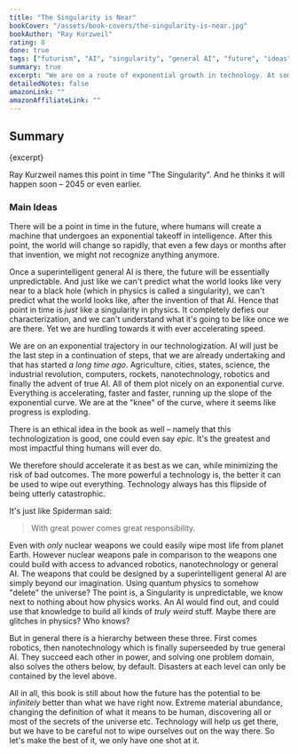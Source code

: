 ```yaml
---
title: "The Singularity is Near"
bookCover: "/assets/book-covers/the-singularity-is-near.jpg"
bookAuthor: "Ray Kurzweil"
rating: 8
done: true
tags: ["futurism", "AI", "singularity", "general AI", "future", "ideas"]
summary: true
excerpt: "We are on a route of exponential growth in technology. At some point this growth will be so quick, that there will be extreme advances each and every day and eventually every hour. This point coincides with the invention of general AI. Essentially once computers can do inventive work as well as humans can, it's just about scaling up the computers, which can be done extremely fast. "
detailedNotes: false
amazonLink: ""
amazonAffiliateLink: ""
---
```


## Summary

<p>{excerpt}</p>

Ray Kurzweil names this point in time \"The Singularity\". And he thinks it will happen soon – 2045 or even earlier.

### Main Ideas

There will be a point in time in the future, where humans will create a machine that undergoes an exponential takeoff in intelligence. After this point, the world will change so rapidly, that even a few days or months after that invention, we might not recognize anything anymore. 

Once a superintelligent general AI is there, the future will be essentially unpredictable. And just like we can't predict what the world looks like very near to a black hole (which in physics is called a singularity), we can't predict what the world looks like, after the invention of that AI. Hence that point in time is *just* like a singularity in physics. It completely defies our characterization, and we can't understand what it's going to be like once we are there. Yet we are hurdling towards it with ever accelerating speed.

We are on an exponential trajectory in our technologization. AI will just be the last step in a continuation of steps, that we are already undertaking and that has started *a long time ago*. Agriculture, cities, states, science, the industrial revolution, computers, rockets, nanotechnology, robotics and finally the advent of true AI. All of them plot nicely on an exponential curve. Everything is accelerating, faster and faster, running up the slope of the exponential curve. We are at the "knee" of the curve, where it seems like progress is exploding. 

There is an ethical idea in the book as well – namely that this technologization is good, one could even say *epic*. It's the greatest and most impactful thing humans will ever do. 

We therefore should accelerate it as best as we can, while minimizing the risk of bad outcomes. The more powerful a technology is, the better it can be used to wipe out everything. Technology always has this flipside of being utterly catastrophic.

It's just like Spiderman said: 

> With great power comes great responsibility. 

Even with *only* nuclear weapons we could easily wipe most life from planet Earth. However nuclear weapons pale in comparison to the weapons one could build with access to advanced robotics, nanotechnology or general AI. The weapons that could be designed by a superintelligent general AI are simply beyond our imagination. Using quantum physics to somehow "delete" the universe? The point is, a Singularity is unpredictable, we know next to nothing about how physics works. An AI would find out, and could use that knowledge to build all kinds of *truly weird* stuff. Maybe there are glitches in physics? Who knows?

But in general there is a hierarchy between these three. First comes robotics, then nanotechnology which is finally superseeded by true general AI. They succeed each other in power, and solving one problem domain, also solves the others below, by default. Disasters at each level can only be contained by the level above. 

All in all, this book is still about how the future has the potential to be *infinitely* better than what we have right now. Extreme material abundance, changing the definition of what it means to be human, discovering all or most of the secrets of the universe etc. Technology will help us get there, but we have to be careful not to wipe ourselves out on the way there. So let's make the best of it, we only have one shot at it. 